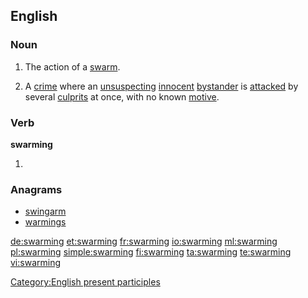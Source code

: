 ==English==

===Noun===
{{en-noun}}

# The action of a [[swarm]].
# {{context|colloquial|Canada|lang=en}} A [[crime]] where an [[unsuspecting]] [[innocent]] [[bystander]] is [[attacked]] by several [[culprits]] at once, with no known [[motive]].

===Verb===
'''swarming'''
# {{present participle of|swarm}}

===Anagrams===
* [[swingarm#English|swingarm]]
* [[warmings#English|warmings]]

[[Category:English present participles]]

[[de:swarming]]
[[et:swarming]]
[[fr:swarming]]
[[io:swarming]]
[[ml:swarming]]
[[pl:swarming]]
[[simple:swarming]]
[[fi:swarming]]
[[ta:swarming]]
[[te:swarming]]
[[vi:swarming]]